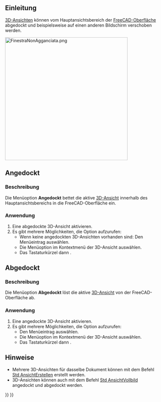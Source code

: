 <languages/>

{{Docnav/de
|[[Std_ViewBoxZoom/de|AnsichtVergrössern]]
|[[Std_ViewFullscreen/de|AnsichtVollbild]]
|[[Std_View_Menu/de|Std Menü Ansicht]]
|IconL=Std_ViewBoxZoom.svg
|IconR=Std_ViewFullscreen.svg
|IconC=Freecad.svg
}}

{{GuiCommand/de
|Name=Std ViewDockUndockFullscreen
|Name/de=Std AnsichtAndockenAbdockenVollbild
|MenuLocation=Ansicht → Dokumentfenster → Angedockt/Abgedockt/Vollbild
|Workbenches=Alle
|Shortcut={{KEY|V}} {{KEY|D}} / {{KEY|V}} {{KEY|U}}
|SeeAlso=[[Std_ViewFullscreen/de|Std AnsichtVollbild]], [[Std_MainFullscreen/de|Std HauptfensterVollbild]]
}}

<span id="Introduction"></span>
== Einleitung ==

[[3D_view/de|3D-Ansichten]] können vom Hauptansichtsbereich der [[Interface/de|FreeCAD-Oberfläche]] abgedockt und beispielsweise auf einen anderen Bildschirm verschoben werden.

[[Image:FinestraNonAgganciata.png|400px]]
{{Caption|Eine abgedockte 3D-Ansicht}}

<span id="Docked"></span>
==Angedockt==

<span id="Description"></span>
===Beschreibung===

Die Menüoption '''Angedockt''' bettet die aktive [[3D_view/de|3D-Ansicht]] innerhalb des  Hauptansichtsbereichs in die FreeCAD-Oberfläche ein.

<span id="Usage"></span>
===Anwendung===

# Eine abgedockte 3D-Ansicht aktivieren.
# Es gibt mehrere Möglichkeiten, die Option aufzurufen:
#* Wenn keine angedockten 3D-Ansichten vorhanden sind: Den Menüeintrag {{MenuCommand|Ansicht → Dokumentfenster → Angedockt}} auswählen.
#* Die Menüoption {{MenuCommand|Dokumentfenster → Angedockt}} im Kontextmenü der 3D-Ansicht auswählen.
#* Das Tastaturkürzel {{KEY|V}} dann {{KEY|D}}.

<span id="Undocked"></span>
==Abgedockt==

<span id="Description"></span>
===Beschreibung===

Die Menüoption '''Abgedockt''' löst die aktive [[3D_view/de|3D-Ansicht]] von der FreeCAD-Oberfläche ab.

<span id="Usage"></span>
===Anwendung===

# Eine angedockte 3D-Ansicht aktivieren.
# Es gibt mehrere Möglichkeiten, die Option aufzurufen:
#* Den Menüeintrag {{MenuCommand|Ansicht → Dokumentfenster → Abgedockt}} auswählen.
#* Die Menüoption {{MenuCommand|Dokumentfenster → Abgedockt}} im Kontextmenü der 3D-Ansicht auswählen.
#* Das Tastaturkürzel {{KEY|V}} dann {{KEY|U}}.

<span id="Notes"></span>
==Hinweise==

* Mehrere 3D-Ansichten für dasselbe Dokument können mit dem Befehl [[Std_ViewCreate/de|Std AnsichtErstellen]] erstellt werden.
* 3D-Ansichten können auch mit dem Befehl [[Std_ViewFullscreen/de|Std AnsichtVollbild]] angedockt und abgedockt werden.


{{Docnav/de
|[[Std_ViewBoxZoom/de|AnsichtVergrössern]]
|[[Std_ViewFullscreen/de|AnsichtVollbild]]
|[[Std_View_Menu/de|Std Menü Ansicht]]
|IconL=Std_ViewBoxZoom.svg
|IconR=Std_ViewFullscreen.svg
|IconC=Freecad.svg
}}

{{Std_Base_navi{{#translation:}}}}
{{Userdocnavi{{#translation:}}}}